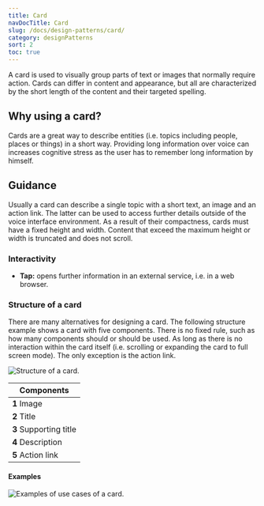 ```yaml
---
title: Card
navDocTitle: Card
slug: /docs/design-patterns/card/
category: designPatterns
sort: 2
toc: true
---
```


A card is used to visually group parts of text or images that normally require action. Cards can differ in content and appearance, but all are characterized by the short length of the content and their targeted spelling.

## Why using a card?

Cards are a great way to describe entities (i.e. topics including people, places or things) in a short way. Providing long information over voice can increases cognitive stress as the user has to remember long information by himself.

## Guidance

Usually a card can describe a single topic with a short text, an image and an action link. The latter can be used to access further details outside of the voice interface environment. As a result of their compactness, cards must have a fixed height and width. Content that exceed the maximum height or width is truncated and does not scroll.

### Interactivity

- **Tap:** opens further information in an external service, i.e. in a web browser.

### Structure of a card

There are many alternatives for designing a card. The following structure example shows a card with five components. There is no fixed rule, such as how many components should or should be used. As long as there is no interaction within the card itself (i.e. scrolling or expanding the card to full screen mode). The only exception is the action link.

![Structure of a card.](/images/designPatterns/cardStructure.png)

| Components             |
| ---------------------- |
| **1** Image            |
| **2** Title            |
| **3** Supporting title |
| **4** Description      |
| **5** Action link      |

#### Examples

![Examples of use cases of a card.](/images/designPatterns/cardExamples.png)
